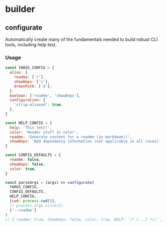 # builder



## configurate

Automatically create many of the fundamentals needed to build robust CLI tools,
including help text.

### Usage
```js
const YARGS_CONFIG = {
  alias: {
    readme: ['r'],
    showDeps: ['s'],
    drGenPath: ['d'],
  },
  boolean: ['readme', 'showDeps'],
  configuration: {
    'strip-aliased': true,
  },
}

const HELP_CONFIG = {
  help: 'This text!',
  color: 'Render stuff in color',
  readme: 'Generate content for a readme (in markdown!)',
  showDeps: 'Add dependency information (not applicable in all cases)',
}

const CONFIG_DEFAULTS = {
  readme: false,
  showDeps: false,
  color: true,
}

const parseArgs = (args) => configurate(
  YARGS_CONFIG,
  CONFIG_DEFAULTS,
  HELP_CONFIG,
  {cwd: process.cwd()},
  // process.argv.slice(2)
  ['--readme']
)
// { readme: true, showDeps: false, color: true, HELP: `/* [...] *\/` }
```